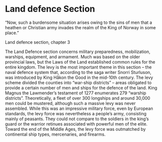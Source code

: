
# Land defence Section

“Now, such a burdensome situation arises owing to the sins of men that a heathen or Christian army invades the realm of the King of Norway in some place.”

Land defence section, chapter 3

<SubPages meta={meta} />

The Land Defence section concerns military preparedness, mobilization, warships, equipment, and armament. Much was based on the older provincial laws, but the Laws of the Land established common rules for the entire kingdom. The levy is the most important theme in this section – the naval defence system that, according to the saga writer Snorri Sturluson, was introduced by King Håkon the Good in the mid-10th century. The levy scheme divided the counties into “war-ship districts” – areas obligated to provide a certain number of men and ships for the defence of the land. King Magnus the Lawmender’s testament of 1277 enumerates 279 “warship districts”. Theoretically, a fleet of over 300 longships and around 30,000 men could be mustered, although such a massive levy was never assembled. While this was an impressive military force, even by European standards, the levy force was nevertheless a people’s army, consisting mainly of peasants. They could not compare to the soldiers in the king’s guard or the warrior retinues associated with powerful men of the elite. Toward the end of the Middle Ages, the levy force was outmatched by continental ship types, mercenaries, and firearms.